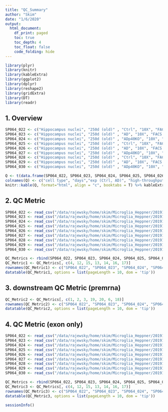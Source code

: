 ```yaml
---
title: "QC_Summary"
author: "Skim"
date: "1/6/2020"
output: 
  html_document:
    df_print: paged
    toc: true
    toc_depth: 4
    toc_float: false
    code_folding: hide
---
```


```r
library(plyr)
library(knitr)
library(kableExtra)
library(ggplot2)
library(dplyr)
library(reshape2)
library(gridExtra)
library(DT)
library(readr)
```

## 1. Overview

```r
SP064_022 <- c("Hippocampus nuclei", "250d (old)" , "Ctrl", "10X", "FACS & multilanes")
SP064_023 <- c("Hippocampus nuclei", "250d (old)" , "AD", "10X", "FACS & multilanes")
SP064_024 <- c("Hippocampus nuclei", "250d (old)" , "ADp40KO", "10X", "FACS & multilanes")
SP064_025 <- c("Hippocampus nuclei", "250d (old)" , "Ctrl", "10X", "FACS & multilanes")
SP064_026 <- c("Hippocampus nuclei", "250d (old)" , "AD", "10X", "FACS & multilanes")
SP064_027 <- c("Hippocampus nuclei", "250d (old)" , "ADp40KO", "10X", "FACS & multilanes")
SP064_028 <- c("Hippocampus nuclei", "250d (old)" , "Ctrl", "10X", "FACS & multilanes")
SP064_029 <- c("Hippocampus nuclei", "250d (old)" , "AD", "10X", "FACS & multilanes")
SP064_030 <- c("Hippocampus nuclei", "250d (old)" , "ADp40KO", "10X", "FACS & multilanes")

Q <- t(data.frame(SP064_022, SP064_023, SP064_024, SP064_025, SP064_026, SP064_027, SP064_028, SP064_029, SP064_030))
colnames(Q) <- c("cell type", "days","exp (Ctrl, AD)", "high-throughput system", "remark") 
knitr::kable(Q, format="html", align = "c", booktabs = T) %>% kableExtra::kable_styling(bootstrap_options = c("striped", "hover")) 
```

## 2. QC Metric

```r
SP064_022 <- read_csv("/data/rajewsky/home/skim/Microglia_Heppner/201912_10X_9sets/SP064_022_premrna/outs/metrics_summary.csv")
SP064_023 <- read_csv("/data/rajewsky/home/skim/Microglia_Heppner/201912_10X_9sets/SP064_023_premrna/outs/metrics_summary.csv")
SP064_024 <- read_csv("/data/rajewsky/home/skim/Microglia_Heppner/201912_10X_9sets/SP064_024_premrna/outs/metrics_summary.csv")
SP064_025 <- read_csv("/data/rajewsky/home/skim/Microglia_Heppner/201912_10X_9sets/SP064_025_multilanes_chemistry3p/outs/metrics_summary.csv")
SP064_026 <- read_csv("/data/rajewsky/home/skim/Microglia_Heppner/201912_10X_9sets/SP064_026_premrna/outs/metrics_summary.csv")
SP064_027 <- read_csv("/data/rajewsky/home/skim/Microglia_Heppner/201912_10X_9sets/SP064_027_premrna/outs/metrics_summary.csv")
SP064_028 <- read_csv("/data/rajewsky/home/skim/Microglia_Heppner/201912_10X_9sets/SP064_028_premrna/outs/metrics_summary.csv")
SP064_029 <- read_csv("/data/rajewsky/home/skim/Microglia_Heppner/201912_10X_9sets/SP064_029_premrna/outs/metrics_summary.csv")
SP064_030 <- read_csv("/data/rajewsky/home/skim/Microglia_Heppner/201912_10X_9sets/SP064_030_premrna/outs/metrics_summary.csv")

QC_Metrics <- rbind(SP064_022, SP064_023, SP064_024, SP064_025, SP064_026, SP064_027, SP064_028, SP064_029, SP064_030)
QC_Metric1 <- QC_Metrics[, c(4, 12, 15, 13, 14, 16, 17)]
rownames(QC_Metric1) <- c("SP064_022", "SP064_023", "SP064_024", "SP064_025", "SP064_026", "SP064_027", "SP064_028", "SP064_029", "SP064_030")
datatable(QC_Metric1, options = list(pageLength = 10, dom = 'tip'))
```

## 3. downstream QC Metric (premrna)

```r
QC_Metric2 <- QC_Metrics[, c(1, 2, 3, 19, 20, 6, 18)]
rownames(QC_Metric2) <- c("SP064_022", "SP064_023", "SP064_024", "SP064_025", "SP064_026", "SP064_027", "SP064_028", "SP064_029", "SP064_030")
datatable(QC_Metric2, options = list(pageLength = 10, dom = 'tip'))
```

## 4. QC Metric (exon only)

```r
SP064_022 <- read_csv("/data/rajewsky/home/skim/Microglia_Heppner/201912_10X_9sets/output_normal_gtf_ref/SP064_022_exon/outs/metrics_summary.csv")
SP064_023 <- read_csv("/data/rajewsky/home/skim/Microglia_Heppner/201912_10X_9sets/output_normal_gtf_ref/SP064_023_exon/outs/metrics_summary.csv")
SP064_024 <- read_csv("/data/rajewsky/home/skim/Microglia_Heppner/201912_10X_9sets/output_normal_gtf_ref/SP064_024_exon/outs/metrics_summary.csv")
SP064_025 <- read_csv("/data/rajewsky/home/skim/Microglia_Heppner/201912_10X_9sets/output_normal_gtf_ref/SP064_025_exon/outs/metrics_summary.csv")
SP064_026 <- read_csv("/data/rajewsky/home/skim/Microglia_Heppner/201912_10X_9sets/output_normal_gtf_ref/SP064_026_exon/outs/metrics_summary.csv")
SP064_027 <- read_csv("/data/rajewsky/home/skim/Microglia_Heppner/201912_10X_9sets/output_normal_gtf_ref/SP064_027_exon/outs/metrics_summary.csv")
SP064_028 <- read_csv("/data/rajewsky/home/skim/Microglia_Heppner/201912_10X_9sets/output_normal_gtf_ref/SP064_028_exon/outs/metrics_summary.csv")
SP064_029 <- read_csv("/data/rajewsky/home/skim/Microglia_Heppner/201912_10X_9sets/output_normal_gtf_ref/SP064_029_exon/outs/metrics_summary.csv")
SP064_030 <- read_csv("/data/rajewsky/home/skim/Microglia_Heppner/201912_10X_9sets/output_normal_gtf_ref/SP064_030_exon/outs/metrics_summary.csv")

QC_Metrics <- rbind(SP064_022, SP064_023, SP064_024, SP064_025, SP064_026, SP064_027, SP064_028, SP064_029, SP064_030)
QC_Metric3 <- QC_Metrics[, c(4, 12, 15, 13, 14, 16, 17)]
rownames(QC_Metric3) <- c("SP064_022", "SP064_023", "SP064_024", "SP064_025", "SP064_026", "SP064_027", "SP064_028", "SP064_029", "SP064_030")
datatable(QC_Metric3, options = list(pageLength = 10, dom = 'tip'))
```

```r
sessionInfo()

```




